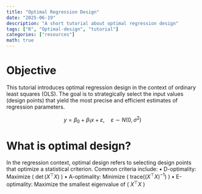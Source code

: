```yaml
---
title: "Optimal Regression Design"
date: "2025-06-19"
description: "A short tutorial about optimal regression design"
tags: ["R", "Optimal-design", "tutorial"]
categories: ["resources"]
math: true
---
```


# Objective

This tutorial introduces optimal regression design in the context of ordinary least squares (OLS). The goal is to strategically select the input values (design points) that yield the most precise and efficient estimates of regression parameters.

$$
y = \beta_0 + \beta_1 x + \varepsilon, \quad \varepsilon \sim N(0, \sigma^2)
$$

# What is optimal design?

In the regression context, optimal design refers to selecting design points that optimize a statistical criterion. Common criteria include:
	•	D-optimality: Maximize ( $\det(X^\top X)$ )
	•	A-optimality: Minimize ( $\text{trace}((X^\top X)^{-1})$ )
	•	E-optimality: Maximize the smallest eigenvalue of ( $X^\top X$ )
